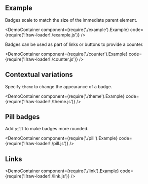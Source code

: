 
## Example

Badges scale to match the size of the immediate parent element.

<DemoContainer
  component={require('./example').Example}
  code={require('!!raw-loader!./example.js')}
/>

Badges can be used as part of links or buttons to provide a counter.

<DemoContainer
  component={require('./counter').Example}
  code={require('!!raw-loader!./counter.js')}
/>

## Contextual variations

Specify `theme` to change the appearance of a badge.

<DemoContainer
  component={require('./theme').Example}
  code={require('!!raw-loader!./theme.js')}
/>

## Pill badges

Add `pill` to make badges more rounded.

<DemoContainer
  component={require('./pill').Example}
  code={require('!!raw-loader!./pill.js')}
/>

## Links

<DemoContainer
  component={require('./link').Example}
  code={require('!!raw-loader!./link.js')}
/>
